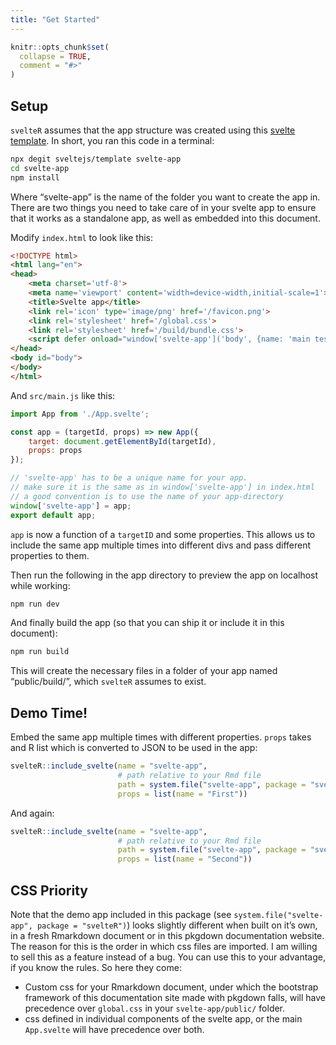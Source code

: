 ```yaml
---
title: "Get Started"
---
```


```r
knitr::opts_chunk$set(
  collapse = TRUE,
  comment = "#>"
)
```

## Setup

`svelteR` assumes that the app structure was created
using this [svelte template](https://github.com/sveltejs/template).
In short, you ran this code in a terminal:

```bash
npx degit sveltejs/template svelte-app
cd svelte-app
npm install
```

Where "svelte-app" is the name of the folder you want to create the app in.
There are two things you need to take care of in your svelte app
to ensure that it works as a standalone app, as well as embedded
into this document.

Modify `index.html` to look like this:

```html
<!DOCTYPE html>
<html lang="en">
<head>
	<meta charset='utf-8'>
	<meta name='viewport' content='width=device-width,initial-scale=1'>
	<title>Svelte app</title>
	<link rel='icon' type='image/png' href='/favicon.png'>
	<link rel='stylesheet' href='/global.css'>
	<link rel='stylesheet' href='/build/bundle.css'>
	<script defer onload="window['svelte-app']('body', {name: 'main test'})" src='/build/bundle.js'></script>
</head>
<body id="body">
</body>
</html>
```

And `src/main.js` like this:

```js
import App from './App.svelte';

const app = (targetId, props) => new App({
	target: document.getElementById(targetId),
	props: props
});

// 'svelte-app' has to be a unique name for your app.
// make sure it is the same as in window['svelte-app'] in index.html
// a good convention is to use the name of your app-directory
window['svelte-app'] = app;
export default app;
```

`app` is now a function of a `targetID` and some properties.
This allows us to include the same app multiple times into
different divs and pass different properties to them.

Then run the following in the app directory to preview the app
on localhost while working:

```bash
npm run dev
```

And finally build the app
(so that you can ship it or include it in this document):

```bash
npm run build
```

This will create the necessary files in a folder of your app named
"public/build/", which `svelteR` assumes to exist.

## Demo Time!

Embed the same app multiple times with different properties.
`props` takes and R list which is converted to JSON to be used
in the app:

```r
svelteR::include_svelte(name = "svelte-app",
                        # path relative to your Rmd file
                        path = system.file("svelte-app", package = "svelteR"),
                        props = list(name = "First"))
```

And again:

```r
svelteR::include_svelte(name = "svelte-app",
                        # path relative to your Rmd file
                        path = system.file("svelte-app", package = "svelteR"),
                        props = list(name = "Second"))
```

## CSS Priority

Note that the demo app included in this package
(see `system.file("svelte-app", package = "svelteR")`)
looks slightly different when built on it's own,
in a fresh Rmarkdown document or in this pkgdown documentation
website.
The reason for this is the order in which css files are imported.
I am willing to sell this as a feature instead of a bug.
You can use this to your advantage, if you know the rules.
So here they come:

- Custom css for your Rmarkdown document, under which
  the bootstrap framework of this documentation site made
  with pkgdown falls, will have precedence over
  `global.css` in your `svelte-app/public/` folder.
- css defined in individual components of the svelte app,
  or the main `App.svelte` will have precedence over both.
  

